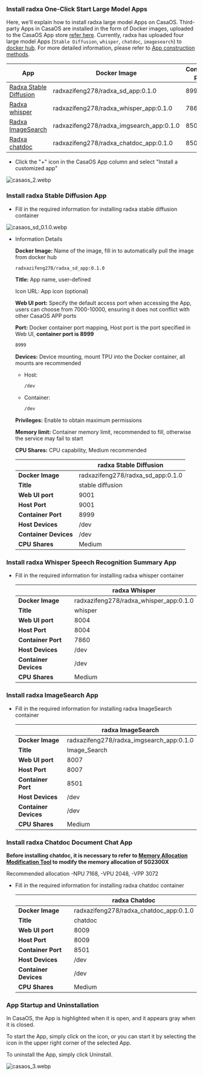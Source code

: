 ### Install radxa One-Click Start Large Model Apps

Here, we'll explain how to install radxa large model Apps on CasaOS. Third-party Apps in CasaOS are installed in the form of Docker images, uploaded to the CasaOS App store [refer here](https://github.com/IceWhaleTech/CasaOS-AppStore/tree/main). Currently, radxa has uploaded four large model Apps (`Stable Diffusion`, `whisper`, `chatdoc`, `imagesearch`) to [docker hub](https://hub.docker.com/u/radxazifeng278). For more detailed information, please refer to [App construction methods](casaos_app_build).

| App                                                                            | Docker Image                             | Container port |
| ------------------------------------------------------------------------------ | ---------------------------------------- | -------------- |
| [Radxa Stable Diffusion](#install-radxa-stable-diffusion-literature-image-app) | radxazifeng278/radxa_sd_app:0.1.0        | 8999           |
| [Radxa whisper](#install-radxa-whisper-speech-recognition-summary-app)         | radxazifeng278/radxa_whisper_app:0.1.0   | 7860           |
| [Radxa ImageSearch](#install-radxa-imagesearch-image-search-app)               | radxazifeng278/radxa_imgsearch_app:0.1.0 | 8501           |
| [Radxa chatdoc](#install-radxa-chatdoc-document-chat-app)                      | radxazifeng278/radxa_chatdoc_app:0.1.0   | 8501           |

- Click the "+" icon in the CasaOS App column and select "Install a customized app"

![casaos_2.webp](/img/general-tutorial/tpu_ai/casaos_2.webp)

### Install radxa Stable Diffusion App

- Fill in the required information for installing radxa stable diffusion container

![casaos_sd_0.1.0.webp](/img/general-tutorial/tpu_ai/casaos_sd_0.1.0.webp)

- Information Details

  **Docker Image:** Name of the image, fill in to automatically pull the image from docker hub

  ```bash
  radxazifeng278/radxa_sd_app:0.1.0
  ```

  **Title:** App name, user-defined

  Icon URL: App icon (optional)

  **Web UI port:** Specify the default access port when accessing the App, users can choose from 7000-10000, ensuring it does not conflict with other CasaOS APP ports

  **Port:** Docker container port mapping, Host port is the port specified in Web UI, **container port is 8999**

  ```bash
  8999
  ```

  **Devices:** Device mounting, mount TPU into the Docker container, all mounts are recommended

  - Host:
    ```bash
    /dev
    ```
  - Container:
    ```bash
    /dev
    ```

  **Privileges:** Enable to obtain maximum permissions

  **Memory limit:** Container memory limit, recommended to fill, otherwise the service may fail to start

  **CPU Shares:** CPU capability, Medium recommended

  |                       | radxa Stable Diffusion            |
  | --------------------- | --------------------------------- |
  | **Docker Image**      | radxazifeng278/radxa_sd_app:0.1.0 |
  | **Title**             | stable diffusion                  |
  | **Web UI port**       | 9001                              |
  | **Host Port**         | 9001                              |
  | **Container Port**    | 8999                              |
  | **Host Devices**      | /dev                              |
  | **Container Devices** | /dev                              |
  | **CPU Shares**        | Medium                            |

### Install radxa Whisper Speech Recognition Summary App

- Fill in the required information for installing radxa whisper container

  |                       | radxa Whisper                          |
  | --------------------- | -------------------------------------- |
  | **Docker Image**      | radxazifeng278/radxa_whisper_app:0.1.0 |
  | **Title**             | whisper                                |
  | **Web UI port**       | 8004                                   |
  | **Host Port**         | 8004                                   |
  | **Container Port**    | 7860                                   |
  | **Host Devices**      | /dev                                   |
  | **Container Devices** | /dev                                   |
  | **CPU Shares**        | Medium                                 |

### Install radxa ImageSearch App

- Fill in the required information for installing radxa ImageSearch container

  |                       | radxa ImageSearch                        |
  | --------------------- | ---------------------------------------- |
  | **Docker Image**      | radxazifeng278/radxa_imgsearch_app:0.1.0 |
  | **Title**             | Image_Search                             |
  | **Web UI port**       | 8007                                     |
  | **Host Port**         | 8007                                     |
  | **Container Port**    | 8501                                     |
  | **Host Devices**      | /dev                                     |
  | **Container Devices** | /dev                                     |
  | **CPU Shares**        | Medium                                   |

### Install radxa Chatdoc Document Chat App

**Before installing chatdoc, it is necessary to refer to [Memory Allocation Modification Tool](../local-ai-deploy/ai-tools/memory_allocate) to modify the memory allocation of SG2300X**

Recommended allocation -NPU 7168, -VPU 2048, -VPP 3072

- Fill in the required information for installing radxa chatdoc container

  |                       | radxa Chatdoc                          |
  | --------------------- | -------------------------------------- |
  | **Docker Image**      | radxazifeng278/radxa_chatdoc_app:0.1.0 |
  | **Title**             | chatdoc                                |
  | **Web UI port**       | 8009                                   |
  | **Host Port**         | 8009                                   |
  | **Container Port**    | 8501                                   |
  | **Host Devices**      | /dev                                   |
  | **Container Devices** | /dev                                   |
  | **CPU Shares**        | Medium                                 |

### App Startup and Uninstallation

In CasaOS, the App is highlighted when it is open, and it appears gray when it is closed.

To start the App, simply click on the icon, or you can start it by selecting the icon in the upper right corner of the selected App.

To uninstall the App, simply click Uninstall.

![casaos_3.webp](/img/general-tutorial/tpu_ai/casaos_3.webp)
